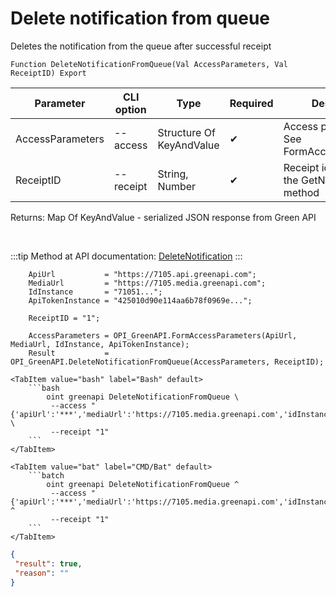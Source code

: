 ﻿---
sidebar_position: 2
description: Delete notification from queue and other functions to work with Green API in the Open Integration Package, a free open-source integration library for 1C:Enterprise 8, OneScript and CLI
keywords: [1C, 1С, 1С:Enterprise, 1С:Enterprise 8.3, API, Integration, Services, Exchange, OneScript, CLI, Green API]
---


# Delete notification from queue
 Deletes the notification from the queue after successful receipt



`Function DeleteNotificationFromQueue(Val AccessParameters, Val ReceiptID) Export`

  | Parameter | CLI option | Type | Required | Description |
  |-|-|-|-|-|
  | AccessParameters | --access | Structure Of KeyAndValue | &#x2714; | Access parameters. See FormAccessParameters |
  | ReceiptID | --receipt | String, Number | &#x2714; | Receipt identifier from the GetNotification method |

  
  Returns:  Map Of KeyAndValue - serialized JSON response from Green API

<br/>

:::tip
Method at API documentation: [DeleteNotification](https://green-api.com/docs/api/receiving/technology-http-api/DeleteNotification/)
:::
<br/>


```bsl title="1C:Enterprise/OneScript code example"
    ApiUrl           = "https://7105.api.greenapi.com";
    MediaUrl         = "https://7105.media.greenapi.com";
    IdInstance       = "71051...";
    ApiTokenInstance = "425010d90e114aa6b78f0969e...";

    ReceiptID = "1";

    AccessParameters = OPI_GreenAPI.FormAccessParameters(ApiUrl, MediaUrl, IdInstance, ApiTokenInstance);
    Result           = OPI_GreenAPI.DeleteNotificationFromQueue(AccessParameters, ReceiptID);
```
 

 <Tabs>
  
    <TabItem value="bash" label="Bash" default>
        ```bash
            oint greenapi DeleteNotificationFromQueue \
             --access "{'apiUrl':'***','mediaUrl':'https://7105.media.greenapi.com','idInstance':'7105187566','apiTokenInstance':'***'}" \
             --receipt "1"
        ```
    </TabItem>
  
    <TabItem value="bat" label="CMD/Bat" default>
        ```batch
            oint greenapi DeleteNotificationFromQueue ^
             --access "{'apiUrl':'***','mediaUrl':'https://7105.media.greenapi.com','idInstance':'7105187566','apiTokenInstance':'***'}" ^
             --receipt "1"
        ```
    </TabItem>
</Tabs>


```json title="Result"
{
 "result": true,
 "reason": ""
}
```
